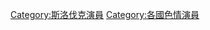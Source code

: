 {{Commons cat|Porn actresses from Slovakia}}

[[Category:斯洛伐克演員|Category:斯洛伐克演員]]
[[Category:各國色情演員|Category:各國色情演員]]